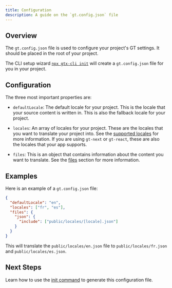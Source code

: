 ```yaml
---
title: Configuration
description: A guide on the `gt.config.json` file
---
```


## Overview

The `gt.config.json` file is used to configure your project's GT settings. It should be placed in the root of your project.

The CLI setup wizard [`npx gtx-cli init`](/docs/cli/init) will create a `gt.config.json` file for you in your project.

## Configuration

The three most important properties are:

- `defaultLocale`: The default locale for your project. This is the locale that your source content is written in. This is also the fallback locale for your project.

- `locales`: An array of locales for your project. These are the locales that you want to translate your project into. See the [supported locales](/docs/platform/locale-strings#supported-locales) for more information. 
If you are using `gt-next` or `gt-react`, these are also the locales that your app supports.

- `files`: This is an object that contains information about the content you want to translate. See the [files](/docs/cli/reference/config#files) section for more information.

## Examples

Here is an example of a `gt.config.json` file:

```json title="gt.config.json"
{
  "defaultLocale": "en",
  "locales": ["fr", "es"],
  "files": {
    "json": {
      "include": ["public/locales/[locale].json"]
    }
  }
}
```

This will translate the `public/locales/en.json` file to `public/locales/fr.json` and `public/locales/es.json`.

<Files>
  <Folder name="app">
    <File name="layout.js" />
    <File name="page.js" />
  </Folder>
  <Folder name="public" defaultOpen={true}>
    <Folder name="locales" defaultOpen={true}>
      <File name="en.json" />
      <File name="fr.json" />
      <File name="es.json" />
    </Folder>
  </Folder>
  <File name="gt.config.json" />
  <File name="package.json" />
</Files>

## Next Steps

Learn how to use the [init command](/docs/cli/init) to generate this configuration file.